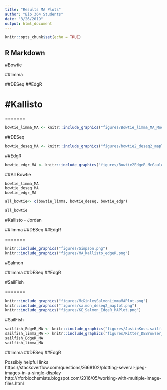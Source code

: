 ```yaml
---
title: "Results MA Plots"
author: "Bio 364 Students"
date: "3/26/2019"
output: html_document
---
```


```r
knitr::opts_chunk$set(echo = TRUE)
```

## R Markdown

#Bowtie

##limma

##DESeq
##EdgR

#Kallisto
=======

=======

```r
bowtie_limma_MA <- knitr::include_graphics("figures/Bowtie_limma_MA_Moore.png") 
```

##DESeq
```r
bowtie_deseq_MA <- knitr::include_graphics("figures/bowtie2_deseq2_maplot.png") 
```

##EdgR
```r
bowtie_edgr_MA <- knitr::include_graphics("figures/Bowtie2EdgeR_McGauley.png") 
```


##All Bowtie
```r
bowtie_limma_MA
bowtie_deseq_MA
bowtie_edgr_MA

all_bowtie<- c(bowtie_limma, bowtie_deseq, bowtie_edgr)

all_bowtie
```



#Kallisto - Jordan



##limma
##DESeq
##EdgR


=======
```r
knitr::include_graphics("figures/Simpson.png") 
knitr::include_graphics("figures/MA_kallisto_edgeR.png")

```





#Salmon

##limma
##DESeq
##EdgR


#SailFish

=======
```r
knitr::include_graphics("figures/McKinleySalmonLimmaMAPlot.png")
knitr::include_graphics("figures/salmon_deseq2_maplot.png") 
knitr::include_graphics("figures/KE_Salmon_EdgeR_MAPlot.png") 
```

#SailFish


```r
sailfish_EdgeR_MA <- knitr::include_graphics("figures/JustinKoss.sailfish.edgeR.png") 
sailfish_limma_MA <- knitr::include_graphics("figures/Ritter_DEBrowser_image.png") 
sailfish_EdgeR_MA
sailfish_limma_MA
```


##limma
##DESeq
##EdgR


Possibly helpful links
https://stackoverflow.com/questions/3668102/plotting-several-jpeg-images-in-a-single-display
http://rforbiochemists.blogspot.com/2016/05/working-with-multiple-image-files.html